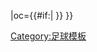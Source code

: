 {{fb team |t=-{zh-hk:華倫西恩斯;zh-hans:瓦朗谢讷;zh-tw:瓦朗謝訥;}- |tan=瓦朗謝訥足球俱樂部 |tc=FRA |abb={{#if:{{{abb|}}}|VAL{{0}}}} |oc={{#if:{{{oc|}}}|{{{oc}}} }} }}<!-- --><noinclude>[[Category:足球模板]]</noinclude>
